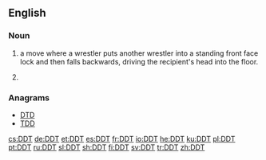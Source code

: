 ==English==

===Noun===
{{en-noun|-|s}}

# {{context|countable|professional wrestling|lang=en}} a move where a wrestler puts another wrestler into a standing front face lock and then falls backwards, driving the recipient's head into the floor.
# {{context|uncountable|lang=en}} {{abbreviation of|dichlorodiphenyltrichloroethane|dot=|lang=en}} {{gloss|an insecticide}}

===Anagrams===
* [[DTD]]
* [[TDD#English|TDD]]

[[cs:DDT]]
[[de:DDT]]
[[et:DDT]]
[[es:DDT]]
[[fr:DDT]]
[[io:DDT]]
[[he:DDT]]
[[ku:DDT]]
[[pl:DDT]]
[[pt:DDT]]
[[ru:DDT]]
[[sl:DDT]]
[[sh:DDT]]
[[fi:DDT]]
[[sv:DDT]]
[[tr:DDT]]
[[zh:DDT]]